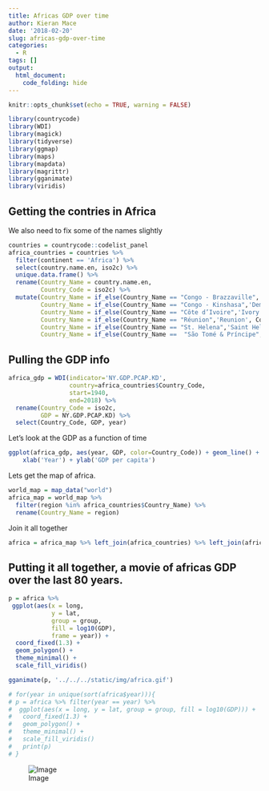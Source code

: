 ```yaml
---
title: Africas GDP over time
author: Kieran Mace
date: '2018-02-20'
slug: africas-gdp-over-time
categories:
  - R
tags: []
output:
  html_document:
    code_folding: hide
---
```


```r
knitr::opts_chunk$set(echo = TRUE, warning = FALSE)
```

```r
library(countrycode)
library(WDI)
library(magick)
library(tidyverse)
library(ggmap)
library(maps)
library(mapdata)
library(magrittr)
library(gganimate)
library(viridis)
```


## Getting the contries in Africa

We also need to fix some of the names slightly

```r
countries = countrycode::codelist_panel
africa_countries = countries %>% 
  filter(continent == 'Africa') %>% 
  select(country.name.en, iso2c) %>%
  unique.data.frame() %>%
  rename(Country_Name = country.name.en,
         Country_Code = iso2c) %>%
  mutate(Country_Name = if_else(Country_Name == "Congo - Brazzaville", 'Republic of the Congo', Country_Name),
         Country_Name = if_else(Country_Name == "Congo - Kinshasa",'Democratic Republic of the Congo', Country_Name),
         Country_Name = if_else(Country_Name == "Côte d’Ivoire",'Ivory Coast', Country_Name),
         Country_Name = if_else(Country_Name == "Réunion",'Reunion', Country_Name),
         Country_Name = if_else(Country_Name == "St. Helena",'Saint Helena', Country_Name),
         Country_Name = if_else(Country_Name ==  "São Tomé & Príncipe",'Sao Tome and Principe', Country_Name))


```

## Pulling the GDP info

```r
africa_gdp = WDI(indicator='NY.GDP.PCAP.KD', 
                 country=africa_countries$Country_Code, 
                 start=1940, 
                 end=2018) %>%
  rename(Country_Code = iso2c,
         GDP = NY.GDP.PCAP.KD) %>%
  select(Country_Code, GDP, year)

```


Let's look at the GDP as a function of time

```r
ggplot(africa_gdp, aes(year, GDP, color=Country_Code)) + geom_line() + 
    xlab('Year') + ylab('GDP per capita')
```

Lets get the map of africa.

```r
world_map = map_data("world")
africa_map = world_map %>% 
  filter(region %in% africa_countries$Country_Name) %>% 
  rename(Country_Name = region)

```

Join it all together
```r
africa = africa_map %>% left_join(africa_countries) %>% left_join(africa_gdp)
```

## Putting it all together, a movie of africas GDP over the last 80 years.

```r
p = africa %>%
 ggplot(aes(x = long, 
            y = lat, 
            group = group, 
            fill = log10(GDP), 
            frame = year)) +
  coord_fixed(1.3) +
  geom_polygon() + 
  theme_minimal() + 
  scale_fill_viridis()

gganimate(p, '../../../static/img/africa.gif')

# for(year in unique(sort(africa$year))){
# p = africa %>% filter(year == year) %>%
#  ggplot(aes(x = long, y = lat, group = group, fill = log10(GDP))) +
#   coord_fixed(1.3) +
#   geom_polygon() + 
#   theme_minimal() + 
#   scale_fill_viridis()
#   print(p)
# }


```


![Image](/img/africa.gif)
